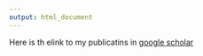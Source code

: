 ```yaml
---
output: html_document
---
```


Here is th elink to my publicatins in [google scholar](https://scholar.google.es/citations?user=s1D-6WAAAAAJ&hl=es)